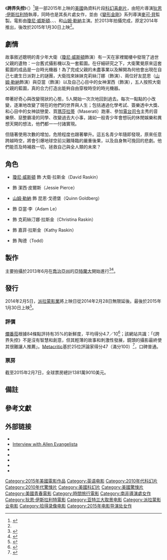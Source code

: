 {{noteTA
|T=zh-cn:年鉴计划;zh-tw:跨界失控;zh-hk:超時空習作;
|G1=Show
|G2=Movie
|G3=人名
|1=zh-cn:年鉴计划;zh-tw:跨界失控;zh-hk:超時空習作;
}}
{{Infobox film
| name           = 跨界失控
| original_name  = {{lang|en|''Project Almanac''}}
| image          = Project Almanac Poster.jpg
| alt            = 
| caption        = 電影海報
| director       = [[狄恩·伊斯拉利特|狄恩·伊斯拉利特]]
| producer       = 安德魯·佛姆<br />[[麥可·貝|麥可·貝]]<br />{{link-en|布拉德利·富勒|Bradley Fuller}}
| writer         = Jason Harry Pagan<br />Andrew Deutschman
| based_on       = 
| starring       = [[瓊尼·威斯頓|瓊尼·威斯頓]]<br />{{link-en|蘇菲亞·布萊克·狄艾莉|Sofia Black D'Elia}} <br />{{link-en|維吉妮·嘉德娜|Virginia Gardner}}<br />{{link-en|艾倫·伊萬格里斯塔|Allen Evangelista}}<br />[[山姆·勒納|山姆·勒納]]
| music          = 
| cinematography = 馬修·J·洛伊德
| editing        = {{link-en|朱利安·克拉克|Julian Clarke}}<br />馬丁·貝恩菲爾德
| studio         = {{link-en|Insurge Pictures|Insurge Pictures}}<br />[[白金沙丘|白金沙丘]]<br />{{link-en|MTV電影公司|MTV Films}} 
| distributor    = [[派拉蒙影業公司|派拉蒙影業公司]]
| released       = {{film date|2015|01|30|美國|2015|02|06|臺灣}}
| runtime        = 106分鐘<!--Theatrical runtime: 106:03--><ref>{{cite web | url=http://www.bbfc.co.uk/releases/project-almanac-film | title=''PROJECT ALMANAC'' (12A) | work=[[British_Board_of_Film_Classification|British Board of Film Classification]] | date=2014-11-25 | accessdate=2014-11-25 | archive-date=2015-04-19 | archive-url=https://web.archive.org/web/20150419203858/http://bbfc.co.uk/releases/project-almanac-film | dead-url=no }}</ref>
| country        = {{USA}}
| language       = 英語
| budget         = 1200萬美元<ref>{{cite web |last=Antonio |first=Jon |url=http://www.projectcasting.com/casting-calls-acting-auditions/michael-bays-super-secret-movie-almanac-is-now-casting-extras-in-atlanta/ |title=Michael Bay's super-secret Movie "Almanac" is Now Casting Extras in Atlanta |publisher=Project Casting |date=2013-06-15 |accessdate=2015-01-28 |archive-date=2015-02-05 |archive-url=https://web.archive.org/web/20150205024913/http://www.projectcasting.com/casting-calls-acting-auditions/michael-bays-super-secret-movie-almanac-is-now-casting-extras-in-atlanta/ |dead-url=no }}</ref>
| gross          = 3220萬美元<!--Keep this number truncated--><ref name="mojo">{{cite web |url= http://www.boxofficemojo.com/movies/?page=main&id=almanac.htm |title= Project Almanac (2015) |publisher= IMDB |work= [[Box_Office_Mojo|Box Office Mojo]] |accessdate= 2015-02-08 |archive-date= 2015-02-07 |archive-url= https://web.archive.org/web/20150207081456/http://www.boxofficemojo.com/movies/?page=main&id=almanac.htm |dead-url= no }}</ref>
| preceded_by    = 
| followed_by    = 
| cn_name        = 年鉴计划
| hk_name        = 超時空習作
| tw_name        = 跨界失控
}}
《'''跨界失控'''》（{{lang-en|''Project Almanac''}}）{{notetag|前名：{{lang|en|''Cinema One''}}、{{lang|en|''Almanac''}}）和（{{lang|en|''Welcome to Yesterday''}}。）}}<ref>{{cite web |url=http://www.deadline.com/2013/12/paramounts-retitles-sci-fi-almanac-as-welcome-to-yesterday/ |title=Paramount Retitles Sci-Fi ‘Almanac’ As ‘Welcome To Yesterday’ |publisher=Deadline |date=2013-12-16 |accessdate=2014-08-13 |archive-date=2014-07-13 |archive-url=https://web.archive.org/web/20140713213957/http://www.deadline.com/2013/12/paramounts-retitles-sci-fi-almanac-as-welcome-to-yesterday/ |dead-url=no }}</ref>是一部2015年上映的[[美國|美國]]偽資料片段[[科幻片|科幻]][[喜劇片|喜劇片]]，由短片導演[[狄恩·伊斯拉利特|狄恩·伊斯拉利特]]執導，同時也是其長片處女作，並由《[[變形金剛|變形金剛]]》系列導演[[麥可·貝|麥可·貝]]監製。電影由[[瓊尼·威斯頓|瓊尼·威斯頓]]、{{link-en|蘇菲亞·布萊克狄艾莉|Sofia Black D'Elia}}、{{link-en|艾倫·伊萬格里斯塔|Allen Evangelista}}、{{link-en|維吉妮·嘉德娜|Virginia Gardner}}和[[山姆·勒納|山姆·勒納]]主演。於2013年拍攝完成，原定2014年推出，後改於2015年1月30日上映<ref name="release" />。

== 劇情 ==
故事敘述聰明的青少年大衛（[[瓊尼·威斯頓|瓊尼·威斯頓]]飾演）有一天在家裡閣樓中發現了過世父親的遺物：一台舊式攝影機以及一套藍圖。在仔細研究之下，大衛驚覺原來這套藍圖的成品是一台時光機器！為了完成父親的未盡事業以及解開為何他會出現在自己七歲生日派對上的謎團，大衛找來妹妹克莉絲汀娜（{{link-en|維吉妮·嘉德娜|Virginia Gardner}}飾演）、兩位好友昆恩（[[山姆·勒納|山姆·勒納]]飾演）與亞當（{{link-en|艾倫·伊萬格里斯塔|Allen Evangelista}}飾演）以及自己心目中的女神潔西（{{link-en|蘇菲亞·布萊克·狄艾莉|Sofia Black D'Elia}}飾演），五人按照大衛父親的藍圖，真的合力打造出能夠自由穿梭時空的時光機器。

帶著好奇心與改變現狀的心態，5人開始一次次地回到過去。每次一點點的小改變，逐漸地改變了現在的他們的世界與人生；包括通過化學考試、簽樂透中大獎、和心目中的女神談戀愛、買[[瑪莎拉蒂|瑪莎拉蒂]]（Maserati）跑車、參加[[電台司令|電台司令]]主秀的音樂祭、惡整霸凌的同學、改變過去大小事，諸如一般青少年會想玩的休閒娛樂和異想天開的想法，他們都一一付諸實現。

但隨著使用次數的增加，危險程度也跟著攀升。這五名青少年隨即發現，原來任意跨越時空，將會引爆地球空前災難降臨的嚴重後果，以及自身無可挽回的悲劇。他們能否及時補救一切，拯救自己與全人類的未來？

== 角色 ==
*[[瓊尼·威斯頓|瓊尼·威斯頓]] 飾 大衛·拉斯金（David Raskin）
*{{link-en|蘇菲亞·布萊克·狄艾莉|Sofia Black D'Elia}} 飾 潔西·皮爾斯（Jessie Pierce）
*[[山姆·勒納|山姆·勒納]] 飾 昆恩·戈德堡（Quinn Goldberg）
*{{link-en|艾倫·伊萬格里斯塔|Allen Evangelista}} 飾 亞當·李（Adam Le）
*{{link-en|維吉妮·嘉德娜|Virginia Gardner}} 飾 克莉絲汀娜·拉斯金（Christina Raskin）
*{{link-en|艾美·藍戴坷|Amy Landecker}} 飾 嘉菲·拉斯金（Kathy Raskin）
*{{link-en|帕特里克·強森|Patrick Johnson (actor)}} 飾 陶德（Todd）

== 製作 ==
主要拍攝於2013年6月在[[喬治亞州|喬治亞州]]的[[亞特蘭大|亞特蘭大]]開始進行<ref>{{cite news|title=Michael Bay’s super-secret movie ‘Almanac’ aka ‘Cinema One’ begins filming in Atlanta|url=http://www.onlocationvacations.com/2013/06/13/michael-bays-super-secret-movie-almanac-aka-cinema-one-begins-filming-in-atlanta/|accessdate=2013-07-10|newspaper=onlocationvacations.com|date=2013-06-13|archive-date=2014-10-28|archive-url=https://web.archive.org/web/20141028024112/http://www.onlocationvacations.com/2013/06/13/michael-bays-super-secret-movie-almanac-aka-cinema-one-begins-filming-in-atlanta/|dead-url=no}}</ref><ref>{{cite web|title=Talent in Michael Bay's Almanac: Atlanta|url=https://www.onesourcetalent.com/blog/index.cfm/2013/6/7/Talent-in-Michael-Bays-Almanac-Atlanta|publisher=onesourcetalent.com|accessdate=2013-07-10|deadurl=yes|archiveurl=https://web.archive.org/web/20131203024943/https://www.onesourcetalent.com/blog/index.cfm/2013/6/7/Talent-in-Michael-Bays-Almanac-Atlanta|archivedate=2013年12月3日}}</ref>。

== 發行 ==
2014年2月5日，[[派拉蒙影業|派拉蒙影業]]將上映日從2014年2月28日無限延後。最後於2015年1月30日上映<ref name=release>{{cite news|last=Anderton|first=Ethan|title='Welcome to Yesterday' Renamed 'Project Almanac,' Moving to 2015|url=http://www.firstshowing.net/2014/welcome-to-yesterday-renamed-project-almanac-moves-to-2015/|accessdate=2014-03-26|newspaper=firstshowing.net|date=2014-03-25|archive-date=2015-02-24|archive-url=https://web.archive.org/web/20150224202444/http://www.firstshowing.net/2014/welcome-to-yesterday-renamed-project-almanac-moves-to-2015/|dead-url=no}}</ref>。

=== 評價 ===
[[爛番茄|爛番茄]]根據84條點評持有35%的新鮮度，平均得分4.7／10<ref>{{cite web |url=http://www.rottentomatoes.com/m/project_almanac/ |title=Project Almanac |publisher=[[Rotten_Tomatoes|Rotten Tomatoes]] |accessdate=2015-02-07 |archive-date=2015-02-09 |archive-url=https://web.archive.org/web/20150209064514/http://www.rottentomatoes.com/m/project_almanac/ |dead-url=no }}</ref>；該網站共識：「《跨界失控》不是沒有智慧和創意，但其輕薄的故事和刺激性發展，鏡頭的攝影最終使其很難讓人推薦」。[[Metacritic|Metacritic]]基於25位評論家得分47（滿分100）<ref>{{cite web |url=http://www.metacritic.com/movie/project-almanac |title=Project Almanac Reviews |publisher=[[Metacritic|Metacritic]] |date= |accessdate=2015-02-04 |archive-date=2015-02-07 |archive-url=https://web.archive.org/web/20150207064357/http://www.metacritic.com/movie/project-almanac |dead-url=no }}</ref>，口碑普通。

=== 票房 ===
截至2015年2月7日，全球票房總計1381萬9010美元。

== 備註 ==
{{notefoot}}

== 參考文獻 ==
{{Reflist|2}}

== 外部链接 ==
* {{Official website|http://www.projectalmanac.com/}}
* [http://framingbusiness.net/archives/4554 Interview with Allen Evangelista] {{Wayback|url=http://framingbusiness.net/archives/4554 |date=20150120194259 }}
* {{IMDb title|2436386}}
* {{douban|23767433}}
* {{mojo title|almanac}}
* {{rotten-tomatoes|project_almanac}}
* {{metacritic film|project-almanac}}

{{狄恩·伊斯拉利特}}
{{DEFAULTSORT:Project Almanac}}
[[Category:2015年美國電影作品|Category:2015年美國電影作品]]
[[Category:英语电影|Category:英语电影]]
[[Category:2010年代科幻片|Category:2010年代科幻片]]
[[Category:2010年代驚悚片|Category:2010年代驚悚片]]
[[Category:美國科幻片|Category:美國科幻片]]
[[Category:美國驚悚片|Category:美國驚悚片]]
[[Category:美國青春電影|Category:美國青春電影]]
[[Category:時間旅行電影|Category:時間旅行電影]]
[[Category:南非導演處女作|Category:南非導演處女作]]
[[Category:狄恩·伊斯拉利特電影|Category:狄恩·伊斯拉利特電影]]
[[Category:亚特兰大取景电影|Category:亚特兰大取景电影]]
[[Category:派拉蒙影业电影|Category:派拉蒙影业电影]]
[[Category:拾得录像电影|Category:拾得录像电影]]
[[Category:2015年电影导演处女作|Category:2015年电影导演处女作]]